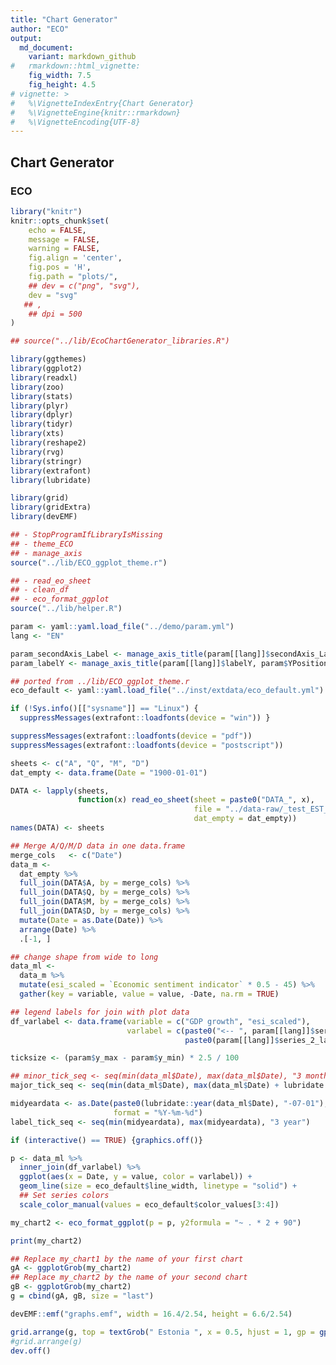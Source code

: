 ```yaml
---
title: "Chart Generator"
author: "ECO"
output: 
  md_document:
    variant: markdown_github
#   rmarkdown::html_vignette:
    fig_width: 7.5
    fig_height: 4.5
# vignette: >
#   %\VignetteIndexEntry{Chart Generator}
#   %\VignetteEngine{knitr::rmarkdown}
#   %\VignetteEncoding{UTF-8}
---
```


## Chart Generator

### ECO

```r
library("knitr")
knitr::opts_chunk$set(
    echo = FALSE,
    message = FALSE,
    warning = FALSE,
    fig.align = 'center',
    fig.pos = 'H',
    fig.path = "plots/",
    ## dev = c("png", "svg"),
    dev = "svg"
   ## ,
    ## dpi = 500
)
```

```r
## source("../lib/EcoChartGenerator_libraries.R")

library(ggthemes)
library(ggplot2)
library(readxl)
library(zoo)
library(stats)
library(plyr)
library(dplyr)
library(tidyr)
library(xts)
library(reshape2)
library(rvg)
library(stringr)
library(extrafont)
library(lubridate)

library(grid)
library(gridExtra)
library(devEMF)

## - StopProgramIfLibraryIsMissing
## - theme_ECO
## - manage_axis
source("../lib/ECO_ggplot_theme.r")

## - read_eo_sheet
## - clean_df
## - eco_format_ggplot
source("../lib/helper.R")

```


```r
param <- yaml::yaml.load_file("../demo/param.yml")
lang <- "EN"

param_secondAxis_Label <- manage_axis_title(param[[lang]]$secondAxis_Label, "right")
param_labelY <- manage_axis_title(param[[lang]]$labelY, param$YPosition)

## ported from ../lib/ECO_ggplot_theme.r
eco_default <- yaml::yaml.load_file("../inst/extdata/eco_default.yml")

if (!Sys.info()[["sysname"]] == "Linux") {
  suppressMessages(extrafont::loadfonts(device = "win")) }

suppressMessages(extrafont::loadfonts(device = "pdf"))
suppressMessages(extrafont::loadfonts(device = "postscript"))

```


```r
sheets <- c("A", "Q", "M", "D")
dat_empty <- data.frame(Date = "1900-01-01")

DATA <- lapply(sheets,
               function(x) read_eo_sheet(sheet = paste0("DATA_", x),
                                         file = "../data-raw/_test_EST_EO102.xlsx",
                                         dat_empty = dat_empty))
names(DATA) <- sheets

## Merge A/Q/M/D data in one data.frame
merge_cols   <- c("Date")
data_m <-
  dat_empty %>%
  full_join(DATA$A, by = merge_cols) %>%
  full_join(DATA$Q, by = merge_cols) %>%
  full_join(DATA$M, by = merge_cols) %>%
  full_join(DATA$D, by = merge_cols) %>%
  mutate(Date = as.Date(Date)) %>%
  arrange(Date) %>%
  .[-1, ]

## change shape from wide to long
data_ml <-
  data_m %>%
  mutate(esi_scaled = `Economic sentiment indicator` * 0.5 - 45) %>%
  gather(key = variable, value = value, -Date, na.rm = TRUE)

## legend labels for join with plot data
df_varlabel <- data.frame(variable = c("GDP growth", "esi_scaled"),
                          varlabel = c(paste0("<-- ", param[[lang]]$series_1_label),
                                       paste0(param[[lang]]$series_2_label, " -->")))

```

```r
ticksize <- (param$y_max - param$y_min) * 2.5 / 100

## minor_tick_seq <- seq(min(data_ml$Date), max(data_ml$Date), "3 month")
major_tick_seq <- seq(min(data_ml$Date), max(data_ml$Date) + lubridate::years(1), "1 year")

midyeardata <- as.Date(paste0(lubridate::year(data_ml$Date), "-07-01"),
                       format = "%Y-%m-%d")
label_tick_seq <- seq(min(midyeardata), max(midyeardata), "3 year")

if (interactive() == TRUE) {graphics.off()}

p <- data_ml %>%
  inner_join(df_varlabel) %>%
  ggplot(aes(x = Date, y = value, color = varlabel)) +
  geom_line(size = eco_default$line_width, linetype = "solid") +
  ## Set series colors
  scale_color_manual(values = eco_default$color_values[3:4])

my_chart2 <- eco_format_ggplot(p = p, y2formula = "~ . * 2 + 90")

```

```r
print(my_chart2)

```

```r
## Replace my_chart1 by the name of your first chart
gA <- ggplotGrob(my_chart2)
## Replace my_chart2 by the name of your second chart
gB <- ggplotGrob(my_chart2)
g = cbind(gA, gB, size = "last")

devEMF::emf("graphs.emf", width = 16.4/2.54, height = 6.6/2.54)

grid.arrange(g, top = textGrob(" Estonia ", x = 0.5, hjust = 1, gp = gpar(fontface = "bold", fontsize = 15)), bottom = textGrob("1. my notes", x = 0, hjust = 0, gp = gpar(fontsize = 9)))
#grid.arrange(g)
dev.off()

```

